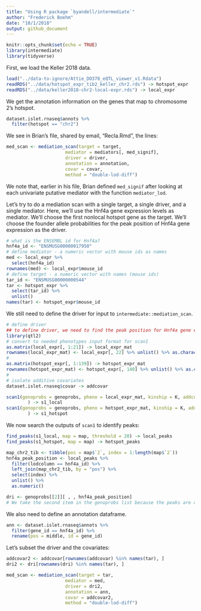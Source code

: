 ```yaml
---
title: "Using R package `byandell/intermediate`"
author: "Frederick Boehm"
date: "10/1/2018"
output: github_document
---
```


```r
knitr::opts_chunk$set(echo = TRUE)
library(intermediate)
library(tidyverse)
```

First, we load the Keller 2018 data.

```r
load("../data-to-ignore/Attie_DO378_eQTL_viewer_v1.Rdata")
readRDS("../data/hotspot_expr_tib2_keller_chr2.rds") -> hotspot_expr
readRDS("../data/keller2018-chr2-local-expr.rds") -> local_expr
```

We get the annotation information on the genes that map to chromosome 2's hotspot.

```r
dataset.islet.rnaseq$annots %>%
  filter(hotspot == "chr2")
```




We see in Brian's file, shared by email, "Recla.Rmd", the lines:

```r
med_scan <- mediation_scan(target = target,
                      mediator = mediators[, med_signif],
                      driver = driver,
                      annotation = annotation,
                      covar = covar,
                      method = "double-lod-diff")
```

We note that, earlier in his file, Brian defined `med_signif` after looking at each univariate putative mediator with the function `mediator_lod`.




Let's try to do a mediation scan with a single target, a single driver, and a single mediator. Here, we'll use the Hnf4a gene expression levels as mediator. We'll choose the first nonlocal hotspot gene as the target. We'll choose the founder allele probabilities for the peak position of Hnf4a gene expression as the driver.

```r
# what is the ENSEMBL id for Hnf4a?
hnf4a_id <- "ENSMUSG00000017950"
# define mediator - a numeric vector with mouse ids as names
med <- local_expr %>%
  select(hnf4a_id)
rownames(med) <- local_expr$mouse_id
# define target - a numeric vector with names (mouse ids)
tar_id <- "ENSMUSG00000000544"
tar <- hotspot_expr %>%
  select(tar_id) %>%
  unlist()
names(tar) <- hotspot_expr$mouse_id
```

We still need to define the driver for input to `intermediate::mediation_scan`.

```r
# define driver
## to define driver, we need to find the peak position for Hnf4a gene expression levels
library(qtl2)
# convert to needed phenotypes input format for scan1
as.matrix(local_expr[, 1:21]) -> local_expr_mat
rownames(local_expr_mat) <- local_expr[, 22] %>% unlist() %>% as.character()
#
as.matrix(hotspot_expr[, 1:139]) -> hotspot_expr_mat
rownames(hotspot_expr_mat) <- hotspot_expr[, 140] %>% unlist() %>% as.character()
#
# isolate additive covariates
dataset.islet.rnaseq$covar -> addcovar
```



```r
scan1(genoprobs = genoprobs, pheno = local_expr_mat, kinship = K, addcovar = addcovar, reml = TRUE
        ) -> s1_local
scan1(genoprobs = genoprobs, pheno = hotspot_expr_mat, kinship = K, addcovar = addcovar, reml = TRUE
        ) -> s1_hotspot

```

We now search the outputs of `scan1` to identify peaks:

```r
find_peaks(s1_local, map = map, threshold = 20) -> local_peaks
find_peaks(s1_hotspot, map = map) -> hotspot_peaks
```

```r
map_chr2_tib <- tibble(pos = map$`2`, index = 1:length(map$`2`))
hnf4a_peak_position <- local_peaks %>%
  filter(lodcolumn == hnf4a_id) %>% 
  left_join(map_chr2_tib, by = "pos") %>%
  select(index) %>% 
  unlist() %>%
  as.numeric()

```



```r
dri <- genoprobs[[2]][ , , hnf4a_peak_position] 
# We take the second item in the genoprobs list because the peaks are on chromosome TWO
```

We also need to define an annotation dataframe.

```r
ann <- dataset.islet.rnaseq$annots %>%
  filter(gene_id == hnf4a_id) %>% 
  rename(pos = middle, id = gene_id)
```

Let's subset the driver and the covariates:

```r
addcovar2 <- addcovar[rownames(addcovar) %in% names(tar), ]
dri2 <- dri[rownames(dri) %in% names(tar), ]
```




```r
med_scan <- mediation_scan(target = tar,
                      mediator = med,
                      driver = dri2,
                      annotation = ann,
                      covar = addcovar2,
                      method = "double-lod-diff")

```


